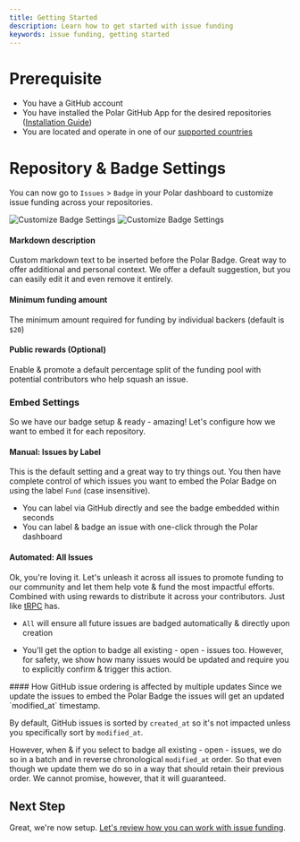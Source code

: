 ```yaml
---
title: Getting Started
description: Learn how to get started with issue funding
keywords: issue funding, getting started
---
```



# Prerequisite

- You have a GitHub account
- You have installed the Polar GitHub App for the desired repositories ([Installation Guide](/docs/github/install))
- You are located and operate in one of our [supported countries](/docs#supported-countries)

# Repository & Badge Settings

You can now go to `Issues` > `Badge` in your Polar dashboard to customize issue funding across your repositories.

![Customize Badge Settings](../polar-badge-setup.light.png)
![Customize Badge Settings](../polar-badge-setup.dark.png)

#### Markdown description

Custom markdown text to be inserted before the Polar Badge. Great way to offer
additional and personal context. We offer a default suggestion, but you can easily
edit it and even remove it entirely.

#### Minimum funding amount

The minimum amount required for funding by individual backers (default is `$20`)

#### Public rewards (Optional)

Enable & promote a default percentage split of the funding pool with potential
contributors who help squash an issue.

### Embed Settings

So we have our badge setup & ready - amazing! Let's configure how we want to
embed it for each repository.

#### Manual: Issues by Label

This is the default setting and a great way to try things out. You then have
complete control of which issues you want to embed the Polar Badge on using the
label `Fund` (case insensitive).

- You can label via GitHub directly and see the badge embedded within seconds
- You can label & badge an issue with one-click through the Polar dashboard

#### Automated: All Issues

Ok, you're loving it. Let's unleash it across all issues to promote funding to
our community and let them help vote & fund the most impactful efforts. Combined
with using rewards to distribute it across your contributors. Just like [tRPC](https://twitter.com/trpcio/status/1716747233121464346) has.

- `All` will ensure all future issues are badged automatically & directly upon
  creation

- You'll get the option to badge all existing - open - issues too. However, for
  safety, we show how many issues would be updated and require you to
  explicitly confirm & trigger this action.

<Callout type="NOTE">
#### How GitHub issue ordering is affected by multiple updates
Since we update the issues to embed the Polar Badge the issues will get an
updated `modified_at` timestamp.

By default, GitHub issues is sorted by `created_at` so it's not impacted
unless you specifically sort by `modified_at`.

However, when & if you select to badge all existing - open - issues, we do
so in a batch and in reverse chronological `modified_at` order. So that even
though we update them we do so in a way that should retain their previous order.
We cannot promise, however, that it will guaranteed.

</Callout>

## Next Step

Great, we're now setup. [Let's review how you can work with issue funding](/docs/issue-funding/workflow).
